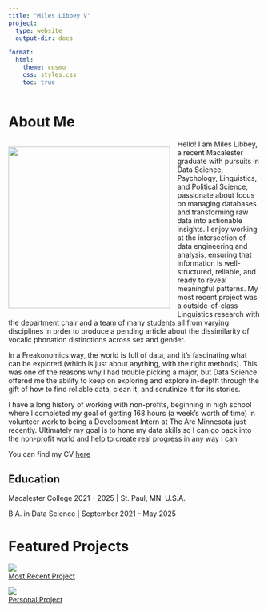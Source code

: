 ```yaml
---
title: "Miles Libbey V"
project:
  type: website
  output-dir: docs

format:
  html:
    theme: cosmo
    css: styles.css
    toc: true
---
```


# About Me

:::: {#intro-heading}
::: {style="float: left; margin-right: 15px;"}
![](profilePicture.png){width="323"}
:::
Hello! I am Miles Libbey, a recent Macalester graduate with pursuits in Data Science, Psychology, Linguistics, and Political Science, passionate about focus on managing databases and transforming raw data into actionable insights. I enjoy working at the intersection of data engineering and analysis, ensuring that information is well-structured, reliable, and ready to reveal meaningful patterns. My most recent project was a outside-of-class Linguistics research with the department chair and a team of many students all from varying disciplines in order to produce a pending article about the dissimilarity of vocalic phonation distinctions across sex and gender.

In a Freakonomics way, the world is full of data, and it's fascinating what can be explored (which is just about anything, with the right methods). This was one of the reasons why I had trouble picking a major, but Data Science offered me the ability to keep on exploring and explore in-depth through the gift of how to find reliable data, clean it, and scrutinize it for its stories. 

I have a long history of working with non-profits, beginning in high school where I completed my goal of getting 168 hours (a week's worth of time) in volunteer work to being a Development Intern at The Arc Minnesota just recently. Ultimately my goal is to hone my data skills so I can go back into the non-profit world and help to create real progress in any way I can.

You can find my CV [here](cv.qmd)
::::


## Education

::: {##intro-heading}
Macalester College 2021 - 2025 \| St. Paul, MN, U.S.A.

B.A. in Data Science \| September 2021 - May 2025
:::


# Featured Projects
::: {.grid}
::: {.g-col-6}
<a href="projects/capstonePortfolio/index.html" class="overlay-container">
  <img src="projects/capstonePortfolio/capstoneIcon.png">
  <div class="overlay-text">Most Recent Project</div>
</a>
:::

::: {.g-col-6}
<a href="projects/LonelinessProject/index.html" class="overlay-container">
  <img src="projects/LonelinessProject/icon.png">
  <div class="overlay-text">Personal Project</div>
</a>
:::
:::